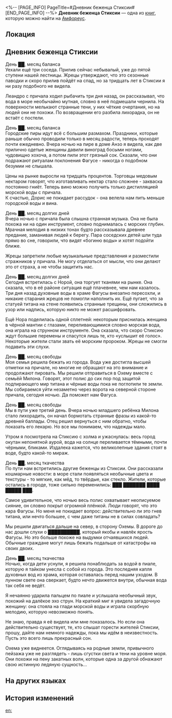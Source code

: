 <%-- [PAGE_INFO]
PageTitle=#Дневник беженца Стиксии#
[END_PAGE_INFO] --%>
{{Дополнить}}
{{Книга Инфобокс
|id           = 551
|Название     = 
|Изображение  = Предмет Книга Амфореус 1.png
|Мир          = Амфореус
|Томов        = 1
|Автор        = <!--нужно добавить-->
|Описание     = Дневник одного жителя Стиксии, найденный в сундуке. Записи очень старые, поэтому некоторые из них стёрлись.
|Том1         = {{tx}}
|Источник1    = {{tx|Отсутствует источник}}
|Персонажи    = 
|Фракции      = 
}}
'''Дневник беженца Стиксии''' — одна из [[Книги|книг]], которую можно найти на [[Амфореус]].

==Локация==
{{Отметка карты|<!--название карты-->|<!--id отметки-->}}

==Дневник беженца Стиксии==
День ██, месяц баланса<br />
Уехали ещё три соседа. Прилив сейчас небывалый, уже до пятой ступени нашей лестницы. Жрецы утверждают, что это сезонные паводки и скоро прилив пойдёт на спад, но за тридцать лет в Стиксии я ни разу подобного не видела.

Леандро с причала ходил рыбачить три дня назад, он рассказывал, что вода в море необычайно мутная, словно в неё подмешали чернила. На поверхности мелькают странные тени, у них чёткие очертания, но на людей они не похожи. По возвращении его разбила лихорадка, он не встаёт с постели.

День ██, месяц баланса<br />
Городские пиры идут всё с большим размахом. Праздники, которые раньше обычно проводили только в месяц радости, теперь проходят почти ежедневно. Вчера ночью на пире в доме Анзо я видела, как две прилично одетые женщины давили виноград босыми ногами, чудовищно хохоча, а потом пили этот грязный сок. Сказали, что они подражают ритуалам поклонения Фагусе - никогда о подобном безумии не слышала.

Цены на рынке выросли на тридцать процентов. Торговцы медовым нектаром говорят, что изготавливать нектар стало сложнее - закваска постоянно гниёт. Теперь вино можно получить только дистилляцией морской воды с причала.<br />
К счастью, Дорис не покидает рассудок - она велела нам пить меньше городской воды и вина.

День ██, месяц долгих дней<br />
Вчера ночью с причала была слышна странная музыка. Она не была похожа ни на один инструмент, словно поднималась с морских глубин. Мрачная мелодия в низких тонах будто рассказывала древнее предание, заманивая людей к берегу. Пара соседских детей шли туда прямо во сне, говорили, что видят «богиню воды» и хотят подойти ближе.

Жрецы запретили любые музыкальные представления и разместили стражников у причала. Не могу отделаться от мысли, что они делают это от страха, а не чтобы защитить нас.

День ██, месяц долгих дней<br />
Сегодня встретилась с Норой, она торгует тканями на рынке. Она сказала, что в её районе ситуация ещё плачевнее, чем нам казалось. Три дня назад духовные воды в храме Фагусы внезапно пересохли, и никакие старания жрецов не помогли наполнить их. Ещё пугает, что за статуей титана на стене появились странные трещины, они сложились в узор или надпись, которую никто не может расшифровать.

Ещё Нора поделилась одной сплетней: некоторым приснилась женщина в чёрной мантии с глазами, переливающимися словно морская вода, она играла на струнном инструменте. Она сказала, что скоро Стиксию ждут большие перемены и спасутся лишь те, кто «услышит её голос». Некоторые жители стали звать её морским пророком. Жрецы не смогли подавить эти слухи.

День ██, месяц свободы<br />
Моя семья решила бежать из города. Вода уже достигла высшей отметки на причале, но многие не обращают на это внимание и продолжают пировать. Мы решили отправиться в Охему вместе с семьёй Милона. Говорят, этот полис до сих пор под защитой подпирающего мир титана и чёрные воды пока не поглотили те земли. Мы собираемся уйти незаметно через ворота на северной стороне причала, сегодня ночью. Да поможет нам Фагуса.

День ██, месяц свободы<br />
Мы в пути уже третий день. Вчера ночью младшего ребёнка Милона стало лихорадить, он начал бормотать странные фразы из какой-то древней баллады. Отец решил вернуться с ним обратно, чтобы показать его лекарю. Но все мы понимаем, что надежды мало.

Утром я посмотрела на Стиксию с холма и ужаснулась: весь город окутан непонятной аурой, вода на солнце переливается тёмными, почти чёрными, бликами. Издалека кажется, что великолепные здания стоят в воде, будто какой-то мираж.

День ██, месяц ткачества<br />
По пути нам встретились другие беженцы из Стиксии. Они рассказали кошмарные новости: в море стали появляться необычные цвета и текстуры - то мягкие, как мёд, то твёрдые, как стекло. Жители, которые остались в городе, тоже сильно переменились: ███ ███████ ████ █████ ███.

Самое удивительное, что ночью весь полис охватывает неописуемое сияние, он словно покрыт огромной плёнкой. Люди говорят, что это кара Фагусы. Но меня не покидает вопрос: действительно ли это гнев титана, или нечто большее, с чем даже титаны не в силах совладать?

Мы решили двигаться дальше на север, в сторону Охемы. В дороге до нас дошли слухи о ██████████, который якобы и навлёк ярость Фагусы. Но это больше похоже на выдумки отчаявшихся людей. Обычные граждане могут лишь бежать подальше от катастрофы на своих двоих.

День ██, месяц ткачества<br />
Ночью, когда дети уснули, я решила понаблюдать за водой в пиале, которую я тайком унесла с собой из города. Это последняя капля духовных вод из храма, которая оставалась перед нашим уходом. В лунном свете она сверкает, будто нечто движется внутри, обычная вода так себя не ведёт.

Я нечаянно ударила пальцем по пиале и услышала необычный звук, похожий на далёкое эхо струн. На краткий миг я увидела загадочную женщину: она стояла на глади морской воды и играла скорбную мелодию, которую невозможно понять.

Не знаю, правда я её видела или мне показалось. Но если она действительно существует, те, кто слышат горести жителей Стиксии, прошу, дайте нам немного надежды, пока мы идём в неизвестность. Пусть это всего лишь прекрасный сон.

Охема уже виднеется. Оглядываясь на родные земли, привычного пейзажа уже не разглядеть - лишь сгустки света и тени на уровне моря. Они похожи на пену закатных волн, которые одна за другой обнажают свою истинную ледяную сущность...

==На других языках==
{{На других языках
|en   = The Journal of a Styxian Refugee
|zhs  = 斯缇科西亚难民的日志
|zht  = 斯緹科西亞難民的日誌
|ja   = スティコシア難民の日誌
|ko   = 스틱시아 난민의 일지
|es   = Diario de un refugiado de Estisia
|fr   = Journal d'un réfugié de Styxie
|ru   = Дневник беженца Стиксии
|th   = บันทึกของผู้ลี้ภัยชาว Styxia
|vi   = Nhật Ký Của Dân Tị Nạn Styxia
|de   = Tagebuch eines Styxia-Flüchtlings
|id   = Buku Harian Pengungsi Styxia
|pt   = O Diário de um Refugiado Styxiano
}}

==История изменений==
{{История изменений|3.5}}

[[en:]]